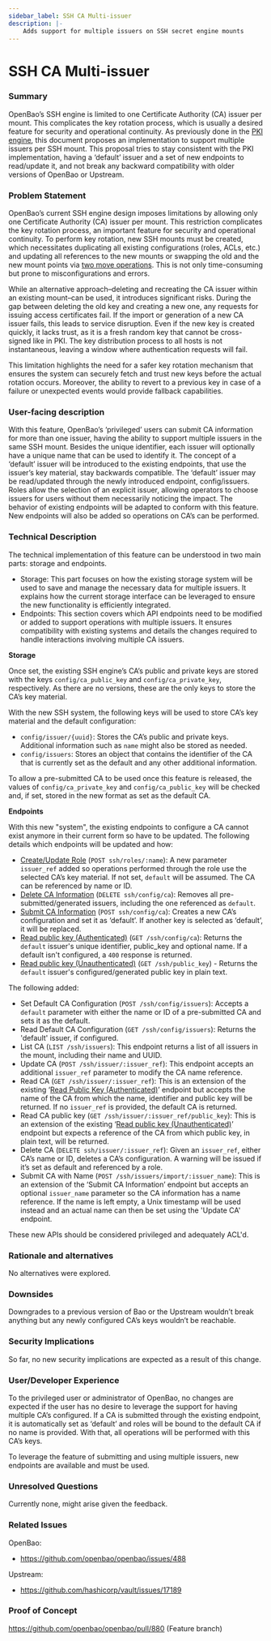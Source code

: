 ```yaml
---
sidebar_label: SSH CA Multi-issuer
description: |-
    Adds support for multiple issuers on SSH secret engine mounts
---
```


# SSH CA Multi-issuer

### Summary

OpenBao’s SSH engine is limited to one Certificate Authority (CA) issuer per mount. This complicates the key rotation process, which is usually a desired feature for security and operational continuity. As previously done in the [PKI engine](https://github.com/hashicorp/vault/pull/15277), this document proposes an implementation to support multiple issuers per SSH mount. This proposal tries to stay consistent with the PKI implementation, having a ‘default’ issuer and a set of new endpoints to read/update it, and not break any backward compatibility with older versions of OpenBao or Upstream.

### Problem Statement

OpenBao’s current SSH engine design imposes limitations by allowing only one Certificate Authority (CA) issuer per mount. This restriction complicates the key rotation process, an important feature for security and operational continuity. To perform key rotation, new SSH mounts must be created, which necessitates duplicating all existing configurations (roles, ACLs, etc.) and updating all references to the new mounts or swapping the old and the new mount points via [two move operations](https://openbao.org/api-docs/system/remount/). This is not only time-consuming but prone to misconfigurations and errors.

While an alternative approach–deleting and recreating the CA issuer within an existing mount–can be used, it introduces significant risks. During the gap between deleting the old key and creating a new one, any requests for issuing access certificates fail. If the import or generation of a new CA issuer fails, this leads to service disruption. Even if the new key is created quickly, it lacks trust, as it is a fresh random key that cannot be cross-signed like in PKI. The key distribution process to all hosts is not instantaneous, leaving a window where authentication requests will fail.

This limitation highlights the need for a safer key rotation mechanism that ensures the system can securely fetch and trust new keys before the actual rotation occurs. Moreover, the ability to revert to a previous key in case of a failure or unexpected events would provide fallback capabilities.

### User-facing description

With this feature, OpenBao’s ‘privileged’ users can submit CA information for more than one issuer, having the ability to support multiple issuers in the same SSH mount. Besides the unique identifier, each issuer will optionally have a unique name that can be used to identify it. The concept of a ‘default’ issuer will be introduced to the existing endpoints, that use the issuer’s key material, stay backwards compatible. The ‘default’ issuer may be read/updated through the newly introduced endpoint, config/issuers. Roles allow the selection of an explicit issuer, allowing operators to choose issuers for users without them necessarily noticing the impact.
The behavior of existing endpoints will be adapted to conform with this feature. New endpoints will also be added so operations on CA’s can be performed.

### Technical Description

The technical implementation of this feature can be understood in two main parts: storage and endpoints.
- Storage: This part focuses on how the existing storage system will be used to save and manage the necessary data for multiple issuers. It explains how the current storage interface can be leveraged to ensure the new functionality is efficiently integrated.
- Endpoints: This section covers which API endpoints need to be modified or added to support operations with multiple issuers. It ensures compatibility with existing systems and details the changes required to handle interactions involving multiple CA issuers.

**Storage**

Once set, the existing SSH engine’s CA’s public and private keys are stored with the keys `config/ca_public_key` and `config/ca_private_key`, respectively. As there are no versions, these are the only keys to store the CA’s key material.

With the new SSH system, the following keys will be used to store CA’s key material and the default configuration:
- `config/issuer/{uuid}`: Stores the CA’s public and private keys. Additional information such as `name` might also be stored as needed.
- `config/issuers`: Stores an object that contains the identifier of the CA that is currently set as the default and any other additional information.

To allow a pre-submitted CA to be used once this feature is released, the values of `config/ca_private_key` and `config/ca_public_key` will be checked and, if set, stored in the new format as set as the default CA.

**Endpoints**

With this new "system", the existing endpoints to configure a CA cannot exist anymore in their current form so have to be updated. The following details which endpoints will be updated and how:
- [Create/Update Role](https://openbao.org/api-docs/secret/ssh/#createupdate-role) (`POST ssh/roles/:name`): A new parameter `issuer_ref` added so operations performed through the role use the selected CA’s key material. If not set, `default` will be assumed. The CA can be referenced by name or ID.
- [Delete CA Information](https://openbao.org/api-docs/secret/ssh/#delete-ca-information) (`DELETE ssh/config/ca`): Removes all pre-submitted/generated issuers, including the one referenced as `default`.
- [Submit CA Information](https://openbao.org/api-docs/secret/ssh/#submit-ca-information) (`POST ssh/config/ca`): Creates a new CA’s configuration and set it as ‘default’. If another key is selected as ‘default’, it will be replaced.
- [Read public key (Authenticated)](https://openbao.org/api-docs/secret/ssh/#read-public-key-authenticated) (`GET /ssh/config/ca`): Returns the `default` issuer's unique identifier, public_key and optional name. If a default isn't configured, a `400` response is returned.
- [Read public key (Unauthenticated)](https://openbao.org/api-docs/secret/ssh/#read-public-key-unauthenticated) (`GET /ssh/public_key`) - Returns the `default` issuer's configured/generated public key in plain text.

The following added:

- Set Default CA Configuration (`POST /ssh/config/issuers`): Accepts a `default` parameter with either the name or ID of a pre-submitted CA and sets it as the default.
- Read Default CA Configuration (`GET /ssh/config/issuers`): Returns the 'default' issuer, if configured.
- List CA (`LIST /ssh/issuers`): This endpoint returns a list of all issuers in the mount, including their name and UUID.
- Update CA (`POST /ssh/issuer/:issuer_ref`): This endpoint accepts an additional `issuer_ref` parameter to modify the CA name reference.
- Read CA (`GET /ssh/issuer/:issuer_ref`): This is an extension of the existing ‘[Read Public Key (Authenticated)](https://openbao.org/api-docs/secret/ssh/#read-public-key-authenticated)’ endpoint but accepts the name of the CA from which the name, identifier and public key will be returned. If no `issuer_ref` is provided, the default CA is returned.
- Read CA public key (`GET /ssh/issuer/:issuer_ref/public_key`): This is an extension of the existing ‘[Read public key (Unauthenticated)](https://openbao.org/api-docs/secret/ssh/#read-public-key-unauthenticated)’ endpoint but expects a reference of the CA from which public key, in plain text, will be returned.
- Delete CA (`DELETE ssh/issuer/:issuer_ref`): Given an `issuer_ref`, either CA’s name or ID, deletes a CA’s configuration. A warning will be issued if it’s set as default and referenced by a role.
- Submit CA with Name (`POST /ssh/issuers/import/:issuer_name`): This is an extension of the ‘Submit CA Information’ endpoint but accepts an optional `issuer_name` parameter so the CA information has a name reference. If the name is left empty, a Unix timestamp will be used instead and an actual name can then be set using the 'Update CA' endpoint.

These new APIs should be considered privileged and adequately ACL'd.

### Rationale and alternatives

No alternatives were explored.

### Downsides

Downgrades to a previous version of Bao or the Upstream wouldn’t break anything but any newly configured CA’s keys wouldn’t be reachable.

### Security Implications

So far, no new security implications are expected as a result of this change.

### User/Developer Experience

To the privileged user or administrator of OpenBao, no changes are expected if the user has no desire to leverage the support for having multiple CA’s configured. If a CA is submitted through the existing endpoint, it is automatically set as ‘default’ and roles will be bound to the default CA if no name is provided. With that, all operations will be performed with this CA’s keys.

To leverage the feature of submitting and using multiple issuers, new endpoints are available and must be used.


### Unresolved Questions

Currently none, might arise given the feedback.

### Related Issues

OpenBao:
- https://github.com/openbao/openbao/issues/488

Upstream:
- https://github.com/hashicorp/vault/issues/17189

### Proof of Concept

https://github.com/openbao/openbao/pull/880 (Feature branch)